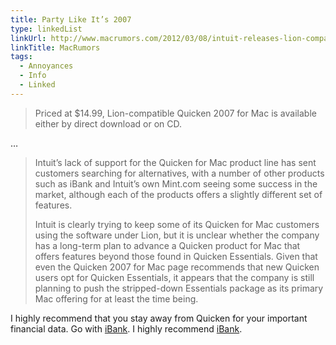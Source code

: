 ```yaml
---
title: Party Like It’s 2007
type: linkedList
linkUrl: http://www.macrumors.com/2012/03/08/intuit-releases-lion-compatible-quicken-2007-for-mac/
linkTitle: MacRumors
tags:
  - Annoyances
  - Info
  - Linked
---
```


> Priced at $14.99, Lion-compatible Quicken 2007 for Mac is available either by direct download or on CD.

…

> Intuit’s lack of support for the Quicken for Mac product line has sent customers searching for alternatives, with a number of other products such as iBank and Intuit’s own Mint.com seeing some success in the market, although each of the products offers a slightly different set of features.
>
> Intuit is clearly trying to keep some of its Quicken for Mac customers using the software under Lion, but it is unclear whether the company has a long-term plan to advance a Quicken product for Mac that offers features beyond those found in Quicken Essentials. Given that even the Quicken 2007 for Mac page recommends that new Quicken users opt for Quicken Essentials, it appears that the company is still planning to push the stripped-down Essentials package as its primary Mac offering for at least the time being.

I highly recommend that you stay away from Quicken for your important financial data. Go with [iBank](http://www.iggsoftware.com/ibank/). I highly recommend [iBank](http://www.iggsoftware.com/ibank/).

